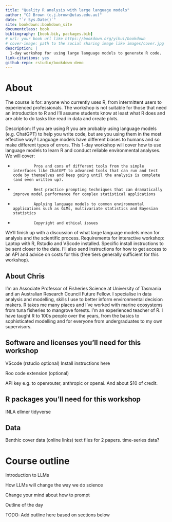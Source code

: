 ```yaml
--- 
title: "Quality R analysis with large language models"
author: "CJ Brown (c.j.brown@utas.edu.au)"
date: "`r Sys.Date()`"
site: bookdown::bookdown_site
documentclass: book
bibliography: [book.bib, packages.bib]
# url: your book url like https://bookdown.org/yihui/bookdown
# cover-image: path to the social sharing image like images/cover.jpg
description: |
  1-day workshop for using large language models to generate R code.
link-citations: yes
github-repo: rstudio/bookdown-demo
---
```


# About

The course is for: anyone who currently uses R, from intermittent users to 
experienced professionals. The workshop is not suitable for those that need an introduction to R and I'll assume students know at least what R does and are able to do tasks like read in data and create plots.

Description: If you are using R you are probably using language models (e.g. ChatGPT) to help you write code, but are you using them in the most effective way? Language models have different biases to humans and so make different types of errors. This 1-day workshop will cover how to use language models to learn R and conduct reliable environmental analyses. We will cover:

-              Pros and cons of different tools from the simple interfaces like ChatGPT to advanced tools that can run and test code by themselves and keep going until the analysis is complete (and even written up).

-              Best practice prompting techniques that can dramatically improve model performance for complex statistical applications

-              Applying language models to common environmental applications such as GLMs, multivariate statistics and Bayesian statistics

-              Copyright and ethical issues

We'll finish up with a discussion of what large language models mean for analysis and the scientific process.
Requirements for interactive workshop: Laptop with R, Rstudio and VScode installed. Specific install instructions to be sent closer to the date. I'll also send instructions for how to get access to an API and advice on costs for this (free tiers generally sufficient for this workshop).

## About Chris 

I'm an Associate Professor of Fisheries Science at University of Tasmania and an Australian Research Council Future Fellow. I specialise in data analysis and modelling, skills I use to better inform environmental decision makers. R takes me many places and I've worked with marine ecosystems from tuna fisheries to mangrove forests. I'm an experienced teacher of R. I have taught R to 100s people over the years, from the basics to sophisticated modelling and for everyone from undergraduates to my own supervisors.

## Software and licenses you'll need for this workshop

VScode (rstudio optional)
Install instructions here

Roo code extension (optional)

API key e.g. to openrouter, anthropic or openai. And about $10 of credit. 

## R packages you'll need for this workshop

INLA
ellmer
tidyverse


## Data 

Benthic cover data (online links)
text files for 2 papers. 
time-series data? 

# Course outline

Introduction to LLMs

How LLMs will change the way we do science

Change your mind about how to prompt 

Outline of the day 

TODO: Add outline here based on sections below
